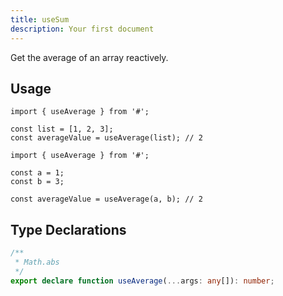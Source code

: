 ```yaml
---
title: useSum
description: Your first document
---
```


Get the average of an array reactively.

## Usage

```tsx
import { useAverage } from '#';

const list = [1, 2, 3];
const averageValue = useAverage(list); // 2
```

```tsx
import { useAverage } from '#';

const a = 1;
const b = 3;

const averageValue = useAverage(a, b); // 2
```

## Type Declarations

```typescript
/**
 * Math.abs
 */
export declare function useAverage(...args: any[]): number;
```
